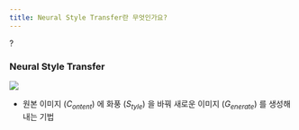 ```yaml
---
title: Neural Style Transfer란 무엇인가요?
---
```

?
### Neural Style Transfer

![](/assets/d2936a6c-820e-42f7-9929-410a5b1bf616.png)

- 원본 이미지 ($C_{ontent}$) 에 화풍 ($S_{tyle}$) 을 바꿔 새로운 이미지 ($G_{enerate}$) 를 생성해내는 기법